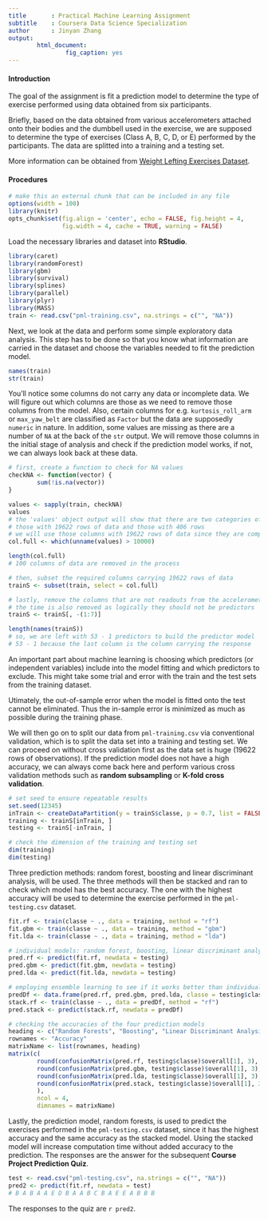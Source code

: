 ```yaml
---
title       : Practical Machine Learning Assignment
subtitle    : Coursera Data Science Specialization
author      : Jinyan Zhang
output: 
        html_document:
                fig_caption: yes
---
```

#### Introduction
The goal of the assignment is fit a prediction model to determine the type of exercise performed using data obtained from six participants. 

Briefly, based on the data obtained from various accelerometers attached onto their bodies and the dumbbell used in the exercise, we are supposed to determine the type of exercises (Class A, B, C, D, or E) performed by the participants. The data are splitted into a training and a testing set. 

More information can be obtained from [Weight Lefting Exercises Dataset](http://groupware.les.inf.puc-rio.br/har#weight_lifting_exercises).


#### Procedures
```r
# make this an external chunk that can be included in any file
options(width = 100)
library(knitr)
opts_chunk$set(fig.align = 'center', echo = FALSE, fig.height = 4, 
               fig.width = 4, cache = TRUE, warning = FALSE)
```

Load the necessary libraries and dataset into **RStudio**.

``` r
library(caret)
library(randomForest)
library(gbm)
library(survival)
library(splines)
library(parallel)
library(plyr)
library(MASS)
train <- read.csv("pml-training.csv", na.strings = c("", "NA"))
```

Next, we look at the data and perform some simple exploratory data analysis. This step has to be done so that you know what information are carried in the dataset and choose the variables needed to fit the prediction model.

``` r
names(train)
str(train)
```

You'll notice some columns do not carry any data or incomplete data. We will figure out which columns are those as we need to remove those columns from the model. Also, certain columns for e.g. `kurtosis_roll_arm` or `max_yaw_belt` are classified as `Factor` but the data are supposedly `numeric` in nature. In addition, some values are missing as there are a number of `NA` at the back of the `str` output. We will remove those columns in the initial stage of analysis and check if the prediction model works, if not, we can always look back at these data. 

``` r
# first, create a function to check for NA values
checkNA <- function(vector) {
        sum(!is.na(vector))
}

values <- sapply(train, checkNA)
values
# the 'values' object output will show that there are two categories of data,
# those with 19622 rows of data and those with 406 rows
# we will use those columns with 19622 rows of data since they are complete
col.full <- which(unname(values) > 10000)

length(col.full)
# 100 columns of data are removed in the process

# then, subset the required columns carrying 19622 rows of data
trainS <- subset(train, select = col.full)

# lastly, remove the columns that are not readouts from the accelerometers
# the time is also removed as logically they should not be predictors
trainS <- trainS[, -(1:7)]

length(names(trainS))
# so, we are left with 53 - 1 predictors to build the predictor model
# 53 - 1 because the last column is the column carrying the response
```

An important part about machine learning is choosing which predictors (or independent variables) include into the model fitting and which predictors to exclude. This might take some trial and error with the train and the test sets from the training dataset.

Utimately, the out-of-sample error when the model is fitted onto the test cannot be eliminated. Thus the in-sample error is minimized as much as possible during the training phase. 

We will then go on to split our data from `pml-training.csv` via conventional validation, which is to split the data set into a training and testing set. We can proceed on without cross validation first as the data set is huge (19622 rows of observations). If the prediction model does not have a high accuracy, we can always come back here and perform various cross validation methods such as **random subsampling** or **K-fold cross validation**.
``` r
# set seed to ensure repeatable results
set.seed(12345)
inTrain <- createDataPartition(y = trainS$classe, p = 0.7, list = FALSE)
training <- trainS[inTrain, ] 
testing <- trainS[-inTrain, ]

# check the dimension of the training and testing set
dim(training)
dim(testing)
```

Three prediction methods: random forest, boosting and linear discriminant analysis, will be used. The three methods will then be stacked and ran to check which model has the best accuracy. The one with the highest accuracy will be used to determine the exercise performed in the `pml-testing.csv` dataset. 

``` r
fit.rf <- train(classe ~ ., data = training, method = "rf")
fit.gbm <- train(classe ~ ., data = training, method = "gbm")
fit.lda <- train(classe ~ ., data = training, method = "lda")
```


``` r
# individual models: random forest, boosting, linear discriminant analysis
pred.rf <- predict(fit.rf, newdata = testing)
pred.gbm <- predict(fit.gbm, newdata = testing)
pred.lda <- predict(fit.lda, newdata = testing)

# employing ensemble learning to see if it works better than individual models
predDf <- data.frame(pred.rf, pred.gbm, pred.lda, classe = testing$classe)
stack.rf <- train(classe ~ ., data = predDf, method = "rf")
pred.stack <- predict(stack.rf, newdata = predDf)

# checking the accuracies of the four prediction models
heading <- c("Random Forests", "Boosting", "Linear Discriminant Analysis", "Stacked Models")
rownames <- "Accuracy"
matrixName <- list(rownames, heading)
matrix(c(
        round(confusionMatrix(pred.rf, testing$classe)$overall[1], 3),
        round(confusionMatrix(pred.gbm, testing$classe)$overall[1], 3),
        round(confusionMatrix(pred.lda, testing$classe)$overall[1], 3),
        round(confusionMatrix(pred.stack, testing$classe)$overall[1], 3)
        ), 
        ncol = 4,
        dimnames = matrixName)

```

Lastly, the prediction model, random forests,  is used to predict the exercises performed in the `pml-testing.csv` dataset, since it has the highest accuracy and the same accuracy as the stacked model. Using the stacked model will increase computation time without added accuracy to the prediction. The responses are the answer for the subsequent **Course Project Prediction Quiz**.

``` r
test <- read.csv("pml-testing.csv", na.strings = c("", "NA"))
pred2 <- predict(fit.rf, newdata = test)
# B A B A A E D B A A B C B A E E A B B B
```

The responses to the quiz are ``r pred2``. 